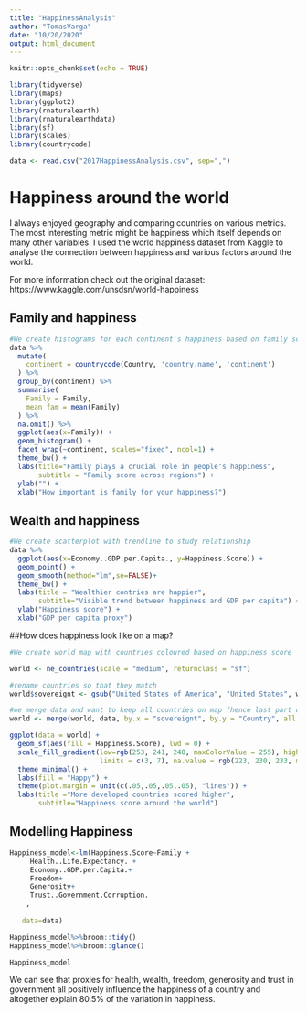 ```yaml
---
title: "HappinessAnalysis"
author: "TomasVarga"
date: "10/20/2020"
output: html_document
---
```


```r
knitr::opts_chunk$set(echo = TRUE)

library(tidyverse)
library(maps)
library(ggplot2)
library(rnaturalearth)
library(rnaturalearthdata)
library(sf)
library(scales)
library(countrycode)

data <- read.csv("2017HappinessAnalysis.csv", sep=",")
```

# Happiness around the world

I always enjoyed geography and comparing countries on various metrics. The most interesting metric might be happiness which itself depends on many other variables. I used the world happiness dataset from Kaggle to analyse the connection between happiness and various factors around the world.

For more information check out the original dataset: https://www.kaggle.com/unsdsn/world-happiness

## Family and happiness

```r
#We create histograms for each continent's happiness based on family score in countries
data %>% 
  mutate(
    continent = countrycode(Country, 'country.name', 'continent')
  ) %>% 
  group_by(continent) %>% 
  summarise(
    Family = Family,
    mean_fam = mean(Family)
  ) %>% 
  na.omit() %>% 
  ggplot(aes(x=Family)) +
  geom_histogram() +
  facet_wrap(~continent, scales="fixed", ncol=1) +
  theme_bw() +
  labs(title="Family plays a crucial role in people's happiness",
       subtitle = "Family score across regions") +
  ylab("") +
  xlab("How important is family for your happiness?")
```

## Wealth and happiness

```r
#We create scatterplot with trendline to study relationship
data %>% 
  ggplot(aes(x=Economy..GDP.per.Capita., y=Happiness.Score)) +
  geom_point() +
  geom_smooth(method="lm",se=FALSE)+
  theme_bw() +
  labs(title = "Wealthier contries are happier",
       subtitle="Visible trend between happiness and GDP per capita") +
  ylab("Happiness score") +
  xlab("GDP per capita proxy")
```

##How does happiness look like on a map?

```r
#We create world map with countries coloured based on happiness score

world <- ne_countries(scale = "medium", returnclass = "sf")

#rename countries so that they match
world$sovereignt <- gsub("United States of America", "United States", world$sovereignt)

#we merge data and want to keep all countries on map (hence last part of line)
world <- merge(world, data, by.x = "sovereignt", by.y = "Country", all.x = T)

ggplot(data = world) +
  geom_sf(aes(fill = Happiness.Score), lwd = 0) +
  scale_fill_gradient(low=rgb(253, 241, 240, maxColorValue = 255), high=rgb(224, 56, 56, maxColorValue = 255),
                      limits = c(3, 7), na.value = rgb(223, 230, 233, maxColorValue = 255), oob=squish) +
  theme_minimal() +
  labs(fill = "Happy") +
  theme(plot.margin = unit(c(.05,.05,.05,.05), "lines")) +
  labs(title ="More developed countries scored higher",
       subtitle="Happiness score around the world")
```

## Modelling Happiness
```r

Happiness_model<-lm(Happiness.Score~Family +
     Health..Life.Expectancy. + 
     Economy..GDP.per.Capita.+ 
     Freedom+
     Generosity+
     Trust..Government.Corruption.
    ,
       
   data=data)

Happiness_model%>%broom::tidy()
Happiness_model%>%broom::glance() 

Happiness_model

```
We can see that proxies for health, wealth, freedom, generosity and trust in government all positively influence the happiness of a country and altogether explain 80.5% of the variation in happiness.